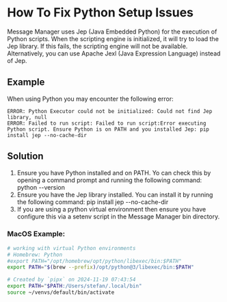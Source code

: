 

# How To Fix Python Setup Issues

Message Manager uses Jep (Java Embedded Python) for the execution of Python scripts.
When the scripting engine is initialized, it will try to load the Jep library.
If this fails, the scripting engine will not be available.
Alternatively, you can use Apache Jexl (Java Expression Language) instead of Jep.

## Example

When using Python you may encounter the following error:

```
ERROR: Python Executor could not be initialized: Could not find Jep library, null
ERROR: Failed to run script: Failed to run script:Error executing Python script. Ensure Python is on PATH and you installed Jep: pip install jep --no-cache-dir
```

## Solution

1. Ensure you have Python installed and on PATH. Yo can check this by opening a command prompt and running the following command: python --version
2. Ensure you have the Jep library installed. You can install it by running the following command: pip install jep --no-cache-dir
3. If you are using a python virtual environment then ensure you have configure this via a setenv script in the Message Manager bin directory.

### MacOS Example:

```bash title="/Applications/Message Manager.app/Contents/Java/bin/setenv.sh"
# working with virtual Python environments
# Homebrew: Python
#export PATH="/opt/homebrew/opt/python/libexec/bin:$PATH"
export PATH="$(brew --prefix)/opt/python@3/libexec/bin:$PATH"

# Created by `pipx` on 2024-11-19 07:43:54
export PATH="$PATH:/Users/stefan/.local/bin"
source ~/venvs/default/bin/activate
```